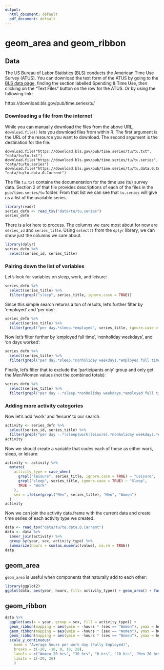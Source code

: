 ```yaml
---
output:
  html_document: default
  pdf_document: default
---
```


# geom_area and geom_ribbon {#area-and-ribbons}

## Data 

The US Bureau of Labor Statistics (BLS) conducts the American Time Use Survey (ATUS). You can download
the text form of the ATUS by going to the [BLS data page](https://www.bls.gov/data/), finding the
section labelled Spending & Time Use, then clicking on the "Text Files" button on the row for
the ATUS. Or by using the following link:

https://download.bls.gov/pub/time.series/tu/

### Downloading a file from the internet

While you can manually download the files from the above URL, 
`download.file()` lets you download files from within R.
The first argument is the URL of the resource you want to download. 
The second argument is the destination for the file.

```
download.file("https://download.bls.gov/pub/time.series/tu/tu.txt", "data/tu/tu.txt")
download.file("https://download.bls.gov/pub/time.series/tu/tu.series", "data/tu/tu.series")
download.file("https://download.bls.gov/pub/time.series/tu/tu.data.0.Current", "data/tu/tu.data.0.Current")
```
The file `tu.txt` contains the documentation for the time use (tu) survey data. Section 2 of 
that file provides descriptions of each of the files in the `pub/time.series/tu` folder. From that 
list we can see that `tu.series` will give us a list of the available series.


```r
library(readr)
series_defn <- read_tsv("data/tu/tu.series")
series_defn
```

There is a lot here to process. The columns we care most about for now are `series_id` and `series_title`. Using `select()` from the `dplyr` library, we can show just the columns we
care about.

```r
library(dplyr)
series_defn %>%
  select(series_id, series_title)
```

### Pairing down the list of variables

Let's look for variables on sleep, work, and leisure:

```r
series_defn %>%
  select(series_title) %>%
  filter(grepl("sleep", series_title, ignore.case = TRUE))
```

Since this simple search returns a ton of results, let's further filter by 'employed' and 'per day':
```r
series_defn %>%
  select(series_title) %>%
  filter(grepl("per day.*sleep.*employed", series_title, ignore.case = TRUE))
```

Now let's filter further by 'employed full time', 'nonholiday weekdays', and 'on days worked':

```r
series_defn %>%
  select(series_title) %>%
  filter(grepl("per day.*sleep.*nonholiday weekdays.*employed full time.*on days worked", series_title, ignore.case = TRUE))
```

Finally, let's filter that to exclude the 'participants only' group and only get the Men/Women
values (not the combined totals):

```r
series_defn %>%
  select(series_title) %>%
  filter(grepl("per day -.*sleep.*nonholiday weekdays.*employed full time.*on days worked,", series_title, ignore.case = TRUE))
```

### Adding more activity categories

Now let's add 'work' and 'leisure' to our search:

```r
activity <- series_defn %>%
  select(series_id, series_title) %>%
  filter(grepl("per day -.*(sleep|work|leisure).*nonholiday weekdays.*employed full time.*on days worked,", series_title, ignore.case = TRUE))
activity
```

Now we should create a variable that codes each of these as either work, sleep, or leisure:

```r
activity <- activity %>%
  mutate(
    activity_type = case_when(
      grepl("leisure", series_title, ignore.case = TRUE) ~ "Leisure",
      grepl("sleep", series_title, ignore.case = TRUE) ~ "Sleep",
      TRUE ~ "Work"
    ), 
    sex = ifelse(grepl("Men", series_title), "Men", "Women")
  )
activity
```

Now we can join the activity data.frame with the current data and create time series of
each activity type we created.
```r
data <- read_tsv("data/tu/tu.data.0.Current")
data <- data %>%
  inner_join(activity) %>%
  group_by(year, sex, activity_type) %>%
  summarize(hours = sum(as.numeric(value), na.rm = TRUE))
data
```


## geom_area

`geom_area` is useful when components that naturally add to each other:

```r
library(ggplot2)
ggplot(data, aes(year, hours, fill= activity_type)) + geom_area() + facet_wrap(~ sex) 
```
## geom_ribbon

```r
data %>%
  ggplot(aes(x = year, group = sex, fill = activity_type)) + 
  geom_ribbon(mapping = aes(ymin = -hours * (sex == "Women"), ymax = hours * (sex == "Men")), data = . %>% filter(activity_type == "work"), alpha = 0.5) +
  geom_ribbon(mapping = aes(ymin = -hours * (sex == "Women"), ymax = hours * (sex == "Men")), data = . %>% filter(activity_type == "leisure"), alpha = 0.5) +
  geom_ribbon(mapping = aes(ymin = -hours * (sex == "Women"), ymax = hours * (sex == "Men")), data = . %>% filter(activity_type == "sleep"), alpha = 0.5) +
  scale_y_continuous(
    name = "Average hours per work day (Fully Employed)",
    breaks = c(-20, -10, 0, 10, 20),
    labels = c("Women 20 hrs", "10 hrs", "0 hrs", "10 hrs", "Men 20 hrs"),
    limits = c(-20, 20)
    )
```
